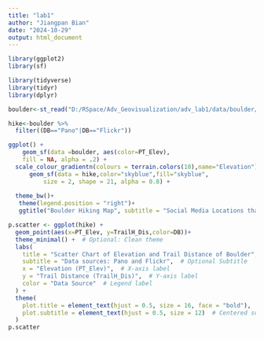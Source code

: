 ```yaml
---
title: "lab1"
author: "Jiangpan Bian"
date: "2024-10-29"
output: html_document
---
```


```r
library(ggplot2)
library(sf)

library(tidyverse)
library(tidyr)
library(dplyr)
```


```r
boulder<-st_read("D:/RSpace/Adv_Geovisualization/adv_lab1/data/boulder/BoulderSocialMedia.shp")
```


```r
hike<-boulder %>%
  filter((DB=="Pano"|DB=="Flickr"))

ggplot() +
    geom_sf(data =boulder, aes(color=PT_Elev),
    fill = NA, alpha = .2) +
  scale_colour_gradientn(colours = terrain.colors(10),name="Elevation") +  
      geom_sf(data = hike,color="skyblue",fill="skyblue",
          size = 2, shape = 21, alpha = 0.8) +
  
  theme_bw()+
   theme(legend.position = "right")+
   ggtitle("Boulder Hiking Map", subtitle = "Social Media Locations that are close to hiking trail")

```


```r


p.scatter <- ggplot(hike) + 
  geom_point(aes(x=PT_Elev, y=TrailH_Dis,color=DB))+
  theme_minimal() +  # Optional: Clean theme
  labs(
    title = "Scatter Chart of Elevation and Trail Distance of Boulder",  # Title
    subtitle = "Data sources: Pano and Flickr",  # Optional Subtitle
    x = "Elevation (PT_Elev)",  # X-axis label
    y = "Trail Distance (TrailH_Dis)",  # Y-axis label
    color = "Data Source"  # Legend label
  ) +
  theme(
    plot.title = element_text(hjust = 0.5, size = 16, face = "bold"),  # Centered and bold title
    plot.subtitle = element_text(hjust = 0.5, size = 12)  # Centered subtitle
  )
p.scatter


```